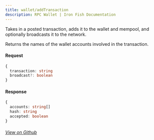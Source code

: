 ```yaml
---
title: wallet/addTransaction
description: RPC Wallet | Iron Fish Documentation
---
```


Takes in a posted transaction, adds it to the wallet and mempool, and optionally broadcasts it to the network.

Returns the names of the wallet accounts involved in the transaction.

#### Request

```ts
{
  transaction: string
  broadcast?: boolean
}
```

#### Response

```ts
{
  accounts: string[]
  hash: string
  accepted: boolean
}
```

###### [View on Github](https://github.com/iron-fish/ironfish/blob/master/ironfish/src/rpc/routes/wallet/addTransaction.ts)
